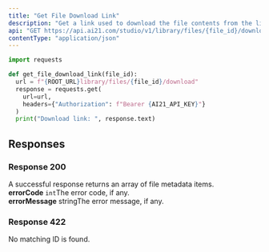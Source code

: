 ```yaml
---
title: "Get File Download Link"
description: "Get a link used to download the file contents from the library."
api: "GET https://api.ai21.com/studio/v1/library/files/{file_id}/download"
contentType: "application/json"
---
```


<RequestExample>

```python Python REST
import requests

def get_file_download_link(file_id):
  url = f"{ROOT_URL}library/files/{file_id}/download"
  response = requests.get(
    url=url,
    headers={"Authorization": f"Bearer {AI21_API_KEY}"}
  )
  print("Download link: ", response.text)
```

</RequestExample>

## Responses

### Response 200

A successful response returns an array of file metadata items.\
**errorCode** `int`The error code, if any.\
**errorMessage** stringThe error message, if any.

### Response 422

No matching ID is found.